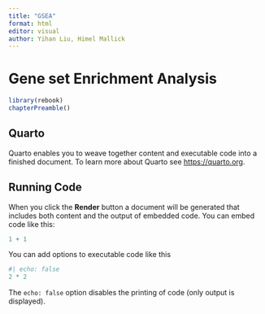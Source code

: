 ```yaml
---
title: "GSEA"
format: html
editor: visual
author: Yihan Liu, Himel Mallick
---
```


# Gene set Enrichment Analysis {#sec-GSEA}

```r
library(rebook)
chapterPreamble()
```

## Quarto

Quarto enables you to weave together content and executable code into a finished document. To learn more about Quarto see <https://quarto.org>.

## Running Code

When you click the **Render** button a document will be generated that includes both content and the output of embedded code. You can embed code like this:

```r
1 + 1
```

You can add options to executable code like this

```r
#| echo: false
2 * 2
```

The `echo: false` option disables the printing of code (only output is displayed).
